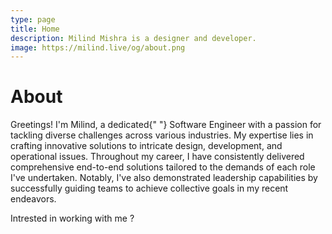 ```yaml
---
type: page
title: Home
description: Milind Mishra is a designer and developer.
image: https://milind.live/og/about.png
---
```



<Head>
  <title>Milind Mishra</title>
</Head>

# About

<RoughNotationGroup show="true">
  Greetings! I'm Milind, a dedicated{" "}
  <RoughNotation type="box">Software Engineer</RoughNotation> with a passion for
  tackling diverse challenges across various industries. My expertise lies in
  crafting innovative solutions to intricate design, development, and
  operational issues. Throughout my career, I have consistently delivered
  comprehensive end-to-end solutions tailored to the demands of each role I've
  undertaken. Notably, I've also demonstrated leadership capabilities by
  successfully guiding teams to achieve collective goals in my recent endeavors.
</RoughNotationGroup>

<TypeAnimationSequence />

<GithubCalenderComponent username="thatbeautifuldream" />

Intrested in working with me ? [<Badge text="Whatsapp ↗" />](https://wa.me/919631333128) [<CalEmbed message="Book Calendar ↗" />]()

<Sign />
